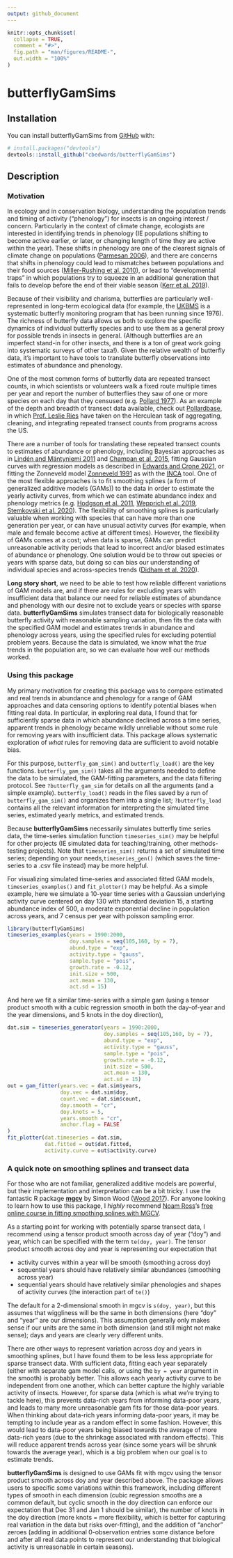 ```yaml
---
output: github_document
---
```


<!-- README.md is generated from README.Rmd. Please edit that file -->

```r
knitr::opts_chunk$set(
  collapse = TRUE,
  comment = "#>",
  fig.path = "man/figures/README-",
  out.width = "100%"
)
```

# butterflyGamSims


## Installation

You can install butterflyGamSims from [GitHub](https://github.com/) with:

``` r
# install.packages("devtools")
devtools::install_github("cbedwards/butterflyGamSims")
```

## Description

### Motivation

In ecology and in conservation biology, understanding the population trends and timing of activity ("phenology") for insects is an ongoing interest / concern. Particularly in the context of climate change, ecologists are interested in identifying trends in phenology (IE populations shifting to become
active earlier, or later, or changing length of time they are active within the year). These shifts in phenology are one of the clearest signals of climate change on populations ([Parmesan 2006](https://www.jstor.org/stable/30033846)), and there are concerns that shifts in phenology could lead to mismatches between populations and their food sources ([Miller-Rushing et al. 2010](https://doi.org/10.1098/rstb.2010.0148)), or lead to "developmental traps" in which populations try to squeeze in an additional generation that fails to develop before the end of their viable season ([Kerr et al. 2019]( https://doi.org/10.1111/gcb.14959)).

Because of their visibility and charisma, butterflies are particularly well-represented in long-term ecological data (for example, the [UKBMS](https://ukbms.org/) is a systematic butterfly monitoring program that has been running since 1976). The richness of butterfly data allows us both to explore the specific dynamics of individual butterfly species and to use them as a general proxy for possible trends in insects in general. (Although butterflies are an imperfect stand-in for other insects, and there is a ton of great work going into systematic surveys of other taxa!). Given the relative wealth of butterfly data, it's important to have tools to translate butterfly observations into estimates of abundance and phenology.

One of the most common forms of butterfly data are repeated transect counts, in which scientists or volunteers walk a fixed route multiple times per year and report the number of butterflies they saw of one or more species on each day that they censused (e.g. [Pollard 1977](https://doi.org/10.1016/0006-3207(77)90065-9)). As an example of the depth and breadth of transect data available, check out [Pollardbase](https://www.pollardbase.org/), in which [Prof. Leslie Ries](https://www.butterflyinformatics.org/person/leslie-ries) have taken on the Herculean task of aggregating, cleaning, and integrating repeated transect counts from programs across the US. 

There are a number of tools for translating these repeated transect counts to estimates of abundance or phenology, including Bayesian approaches as in [Lindén and Mäntyniemi 2011](https://doi.org/10.1890/10-1831.1) and [Champan et al. 2015](https://doi.org/10.1111/bij.12515), fitting Gaussian curves with regression models as described in [Edwards and Crone 2021](https://doi.org/10.1111/oik.08368), or fitting the Zonneveld model [Zonneveld 1991]( https://doi.org/10.1111/j.1365-2311.1991.tb00198.x) as with the [INCA](https://www.urbanwildlands.org/INCA/) tool. One of the most flexible approaches is to fit smoothing splines (a form of generalized additive models (GAMs)) to the data in order to estimate the yearly activity curves, from which we can estimate abundance index and phenology metrics (e.g. [Hodgson et al. 2011](https://doi.org/10.1111/j.1365-2486.2010.02308.x), [Wepprich et al. 2019](https://doi.org/10.1371/journal.pone.0216270), [Stemkovski et al. 2020](https://doi.org/10.1111/ele.13583)). The flexibility of smoothing splines is particularly valuable when working with species that can have more than one generation per year, or can have unusual activity curves (for example, when male and female become active at different times). However, the flexibility of GAMs comes at a cost; when data is sparse, GAMs can predict unreasonable activity periods that lead to incorrect and/or biased estimates of abundance or phenology. One solution would be to throw out species or years with sparse data, but doing so can bias our understanding of individual species and across-species trends ([Didham et al. 2020]( https://doi.org/10.1111/icad.12408)). 

**Long story short**, we need to be able to test how reliable different variations of GAM models are, and if there are rules for excluding years with insufficient data that balance our need for reliable estimates of abundance and phenology with our desire not to exclude years or species with sparse data. **butterflyGamSims** simulates transect data for biologically reasonable butterfly activity with reasonable sampling variation, then fits the data with the specified GAM model and estimates trends in abundance and phenology across years, using the specified rules for excluding potential problem years. Because the data is simulated, we know what the *true* trends in the population are, so we can evaluate how well our methods worked. 



### Using this package

My primary motivation for creating this package was to compare estimated and real trends in abundance and phenology for a range of GAM approaches and data censoring options to identify potential biases when fitting real data. In particular, in exploring real data, I found that for sufficiently sparse data in which abundance declined across a time series, apparent trends in phenology became wildly unreliable without some rule for removing years with insufficient data. This package allows systematic exploration of
*what* rules for removing data are sufficient to avoid notable bias.

For this purpose, `butterfly_gam_sim()` and `butterfly_load()` are the key functions.
`butterfly_gam_sim()` takes all the arguments needed to define the data to be simulated,
the GAM-fitting parameters, and the data filtering protocol. See `?butterfly_gam_sim` for details on all the arguments (and a simple example). `butterfly_load()` reads in the files saved by a
run of `butterfly_gam_sim()` and organizes them into a single list; `?butterfly_load` contains
all the relevant information for interpreting the simulated time series, estimated yearly metrics,
and estimated trends.

Because **butterflyGamSims** necessarily simulates butterfly time series data, the 
time-series simulation function `timeseries_sim()` may be helpful for other projects (IE
simulated data for teaching/training, other methods-testing projects).
Note that `timeseries_sim()` returns a set of simulated time series; depending on your needs,`timeseries_gen()` (which saves the time-series to a .csv file instead) may be more helpful.

For visualizing simulated time-series and associated fitted GAM models, `timeseries_examples()` and `fit_plotter()` may be helpful. As a simple example, 
here we simulate a 10-year time series with a Gaussian underlying activity curve centered
on day 130 with standard deviation 15, a starting abundance index of 500, a moderate
exponential decline in population across years, and 7 census per year with poisson sampling error.

```r
library(butterflyGamSims)
timeseries_examples(years = 1990:2000,
                    doy.samples = seq(105,160, by = 7),
                    abund.type = "exp",
                    activity.type = "gauss",
                    sample.type = "pois",
                    growth.rate = -0.12,
                    init.size = 500,
                    act.mean = 130,
                    act.sd = 15)
```


And here we fit a similar time-series with a simple gam (using a tensor product smooth with a cubic regression smooth in both the day-of-year and the year dimensions, and 5 knots in the doy direction),

```r
dat.sim = timeseries_generator(years = 1990:2000,
                               doy.samples = seq(105,160, by = 7),
                               abund.type = "exp",
                               activity.type = "gauss",
                               sample.type = "pois",
                               growth.rate = -0.12,
                               init.size = 500,
                               act.mean = 130,
                               act.sd = 15)
out = gam_fitter(years.vec = dat.sim$years,
                 doy.vec = dat.sim$doy,
                 count.vec = dat.sim$count,
                 doy.smooth = "cr",
                 doy.knots = 5,
                 years.smooth = "cr",
                 anchor.flag = FALSE
)
fit_plotter(dat.timeseries = dat.sim,
            dat.fitted = out$dat.fitted,
            activity.curve = out$activity.curve)
```

### A quick note on smoothing splines and transect data

For those who are not familiar, generalized additive models are powerful, but their implementation and interpretation can be a bit tricky. I use the fantastic R package [**mgcv**](https://cran.r-project.org/web/packages/mgcv/index.html) by Simon Wood ([Wood 2017](https://doi.org/10.1201/9781315370279)). For anyone looking to learn how to use this package, I *highly*  recommend [Noam Ross](https://github.com/noamross)'s [free online course in fitting smoothing splines with MGCV](https://noamross.github.io/gams-in-r-course/).

As a starting point for working with potentially sparse transect data, I recommend using a tensor product smooth across day of year ("doy") and year, which can be specified with the term `te(doy, year)`. The tensor product smooth across doy and year is representing our expectation that

- activity curves within a year will be smooth (smoothing across doy)
- sequential years should have relatively similar abundances (smoothing across year)
- sequential years  should have relatively similar phenologies and shapes of activity curves (the interaction part of `te()`)

The default for a 2-dimensional smooth in mgcv is `s(doy, year)`, but this assumes that wiggliness will be the same in both dimensions (here "doy" and "year" are our dimensions). This assumption generally only makes sense if our units are the same in both dimension (and still might not make sense); days and years are clearly very different units. 

There are other ways to represent variation across doy and years in smoothing splines, but I have found them to be less less appropriate for sparse transect data. With sufficient data, fitting each year separately (either with separate gam model calls, or using the `by = year` argument in the smooth) is probably better. This allows each yearly activity curve to be independent from one another, which can better capture the highly variable activity of insects. However, for sparse data (which is what we're trying to tackle here), this prevents data-rich years from informing data-poor years, and leads to many more unreasonable gam fits for those data-poor years. When thinking about data-rich years informing data-poor years, it may be tempting to include year as a random effect in some fashion. However, this would lead to data-poor years being biased towards the average of more data-rich years (due to the shrinkage associated with random effects). This will reduce apparent trends across year (since some years will be shrunk towards the average year), which is a big problem when our goal is to estimate trends. 

**butterflyGamSims** is designed to use GAMs fit with mgcv using the tensor product smooth across doy and year described above. The package allows users to specific some variations within this framework, including different types of smooth in each dimension (cubic regression smooths are a common default, but cyclic smooth in the doy direction can enforce our expectation that Dec 31 and Jan 1 should be similar), the number of knots in the doy direction (more knots = more flexibility, which is better for capturing real variation in the data but risks over-fitting), and the addition of "anchor" zeroes (adding in additional 0-observation entries some distance before and after all real data points to represent our understanding that biological activity is unreasonable in certain seasons).
